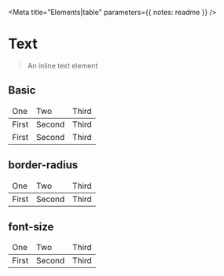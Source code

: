 

<Meta title="Elements|table"  parameters={{ notes: readme }} />

# Text

> An inline text element

## Basic

<Preview>
  <Story name="Basic">
    <table data-table>
      <thead data-table-head>
        <tr data-table-row>
          <td data-table-data>One</td>
          <td data-table-data>Two</td>
          <td data-table-data>Third</td>
        </tr>
      </thead>
      <tbody data-table-body>
        <tr data-table-row>
          <td data-table-data>First</td>
          <td data-table-data>Second</td>
          <td data-table-data>Third</td>
        </tr>
        <tr data-table-row>
          <td data-table-data>First</td>
          <td data-table-data>Second</td>
          <td data-table-data>Third</td>
        </tr>
      </tbody>
    </table>
  </Story>
</Preview>

## border-radius

<Preview>
  <Story name="border-radius">
    <table data-table style={{"--table--border-radius":"4px"}}>
      <thead data-table-head>
        <tr data-table-row>
          <td data-table-data>One</td>
          <td data-table-data>Two</td>
          <td data-table-data>Third</td>
        </tr>
      </thead>
      <tbody data-table-body>
        <tr data-table-row>
          <td data-table-data>First</td>
          <td data-table-data>Second</td>
          <td data-table-data>Third</td>
        </tr>
      </tbody>
    </table>
  </Story>
</Preview>

## font-size

<Preview>
  <Story name="font-size (larger)">
    <table data-table style={{"--table--font-size":"1rem", "--table-head--font-size": ".875rem"}}>
      <thead data-table-head>
        <tr data-table-row>
          <td data-table-data>One</td>
          <td data-table-data>Two</td>
          <td data-table-data>Third</td>
        </tr>
      </thead>
      <tbody data-table-body>
        <tr data-table-row>
          <td data-table-data>First</td>
          <td data-table-data>Second</td>
          <td data-table-data>Third</td>
        </tr>
      </tbody>
    </table>
  </Story>
</Preview>
